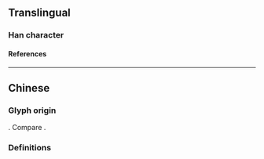 {{also|傷}}
{{character info/new}}
==Translingual==

===Han character===
{{Han char|rn=9|rad=人|as=04|sn=6|four=|canj=OOKS|ids=⿰亻⿱𠂉力}}

====References====
{{Han ref|kx=0096.121|hdz=10124.010|uh=4F24}}

----

==Chinese==

===Glyph origin===
{{Han simp|傷|f=昜|t=力}}. Compare {{zh-l|*㘯}}.

===Definitions===
{{zh-see|傷}}